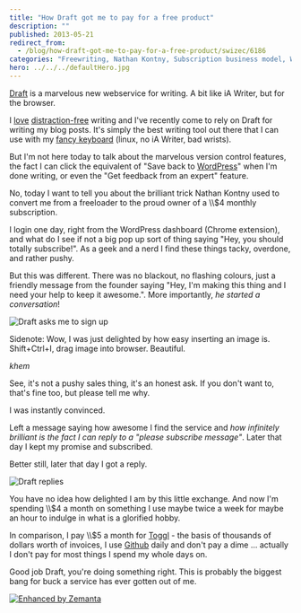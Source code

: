 ```yaml
---
title: "How Draft got me to pay for a free product"
description: ""
published: 2013-05-21
redirect_from:
  - /blog/how-draft-got-me-to-pay-for-a-free-product/swizec/6186
categories: "Freewriting, Nathan Kontny, Subscription business model, WordPress, Writer Resources, Writing, Writing"
hero: ../../../defaultHero.jpg
---
```


[Draft](https://draftin.com/) is a marvelous new webservice for writing. A bit like iA Writer, but for the browser.

I [love](http://swizec.com/blog/stypi-the-perfect-blogging-tool/swizec/3312) [distraction-free](http://swizec.com/blog/cool-thing-thursday-ia-writer/swizec/5517) writing and I've recently come to rely on Draft for writing my blog posts. It's simply the best writing tool out there that I can use with my [fancy keyboard](http://swizec.com/blog/cool-thing-thursday-a-300-euro-keyboard/swizec/5690) (linux, no iA Writer, bad wrists).

But I'm not here today to talk about the marvelous version control features, the fact I can click the equivalent of "Save back to [WordPress](http://wordpress.org "WordPress")" when I'm done writing, or even the "Get feedback from an expert" feature.

No, today I want to tell you about the brilliant trick Nathan Kontny used to convert me from a freeloader to the proud owner of a \\\\\$4 monthly subscription.

I login one day, right from the WordPress dashboard (Chrome extension), and what do I see if not a big pop up sort of thing saying "Hey, you should totally subscribe!". As a geek and a nerd I find these things tacky, overdone, and rather pushy.

But this was different. There was no blackout, no flashing colours, just a friendly message from the founder saying "Hey, I'm making this thing and I need your help to keep it awesome.". More importantly, _he started a conversation_!

![Draft asks me to sign up](https://www.filepicker.io/api/file/c89bJzgRlerjCMR6C1ME)

Sidenote: Wow, I was just delighted by how easy inserting an image is. Shift+Ctrl+I, drag image into browser. Beautiful.

_khem_

See, it's not a pushy sales thing, it's an honest ask. If you don't want to, that's fine too, but please tell me why.

I was instantly convinced.

Left a message saying how awesome I find the service and _how infinitely brilliant is the fact I can reply to a "please subscribe message"_. Later that day I kept my promise and subscribed.

Better still, later that day I got a reply.

![Draft replies](https://www.filepicker.io/api/file/agNbhVprQoSZAjZaeIau)

You have no idea how delighted I am by this little exchange. And now I'm spending \\\\\$4 a month on something I use maybe twice a week for maybe an hour to indulge in what is a glorified hobby.

In comparison, I pay \\\\\$5 a month for [Toggl](http://www.toggl.com "Toggl.com") - the basis of thousands of dollars worth of invoices, I use [Github](http://github.com "GitHub") daily and don't pay a dime ... actually I don't pay for most things I spend my whole days on.

Good job Draft, you're doing something right. This is probably the biggest bang for buck a service has ever gotten out of me.

[![Enhanced by Zemanta](http://img.zemanta.com/zemified_e.png?x-id=5f8cc117-11b3-4973-8d8d-8481e1aec05b)](http://www.zemanta.com/?px "Enhanced by Zemanta")
